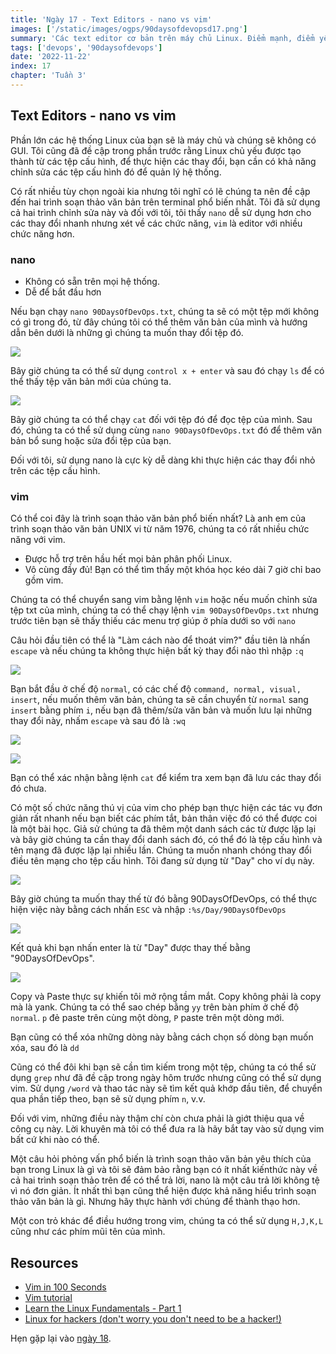 ```yaml
---
title: 'Ngày 17 - Text Editors - nano vs vim'
images: ['/static/images/ogps/90daysofdevopsd17.png']
summary: 'Các text editor cơ bản trên máy chủ Linux. Điểm mạnh, điểm yếu và ví dụ cơ bản cho từng editor.'
tags: ['devops', '90daysofdevops']
date: '2022-11-22'
index: 17
chapter: 'Tuần 3'
---
```


<TOCInline toc={props.toc} asDisclosure />

## Text Editors - nano vs vim

Phần lớn các hệ thống Linux của bạn sẽ là máy chủ và chúng sẽ không có GUI. Tôi cũng đã đề cập trong phần trước rằng Linux chủ yếu được tạo thành từ các tệp cấu hình, để thực hiện các thay đổi, bạn cần có khả năng chỉnh sửa các tệp cấu hình đó để quản lý hệ thống.

Có rất nhiều tùy chọn ngoài kia nhưng tôi nghĩ có lẽ chúng ta nên đề cập đến hai trình soạn thảo văn bản trên terminal phổ biến nhất. Tôi đã sử dụng cả hai trình chỉnh sửa này và đối với tôi, tôi thấy `nano` dễ sử dụng hơn cho các thay đổi nhanh nhưng xét về các chức năng, `vim` là editor với nhiều chức năng hơn.

### nano

- Không có sẵn trên mọi hệ thống.
- Dễ để bắt đầu hơn

Nếu bạn chạy `nano 90DaysOfDevOps.txt`, chúng ta sẽ có một tệp mới không có gì trong đó, từ đây chúng tôi có thể thêm văn bản của mình và hướng dẫn bên dưới là những gì chúng ta muốn thay đổi tệp đó.

![](/static/images/assets/Day17_Linux1.png)

Bây giờ chúng ta có thể sử dụng `control x + enter` và sau đó chạy `ls` để có thể thấy tệp văn bản mới của chúng ta.

![](/static/images/assets/Day17_Linux2.png)

Bây giờ chúng ta có thể chạy `cat` đối với tệp đó để đọc tệp của mình. Sau đó, chúng ta có thể sử dụng cùng `nano 90DaysOfDevOps.txt` đó để thêm văn bản bổ sung hoặc sửa đổi tệp của bạn.

Đối với tôi, sử dụng nano là cực kỳ dễ dàng khi thực hiện các thay đổi nhỏ trên các tệp cấu hình.

### vim

Có thể coi đây là trình soạn thảo văn bản phổ biến nhất? Là anh em của trình soạn thảo văn bản UNIX vi từ năm 1976, chúng ta có rất nhiều chức năng với vim.

- Được hỗ trợ trên hầu hết mọi bản phân phối Linux.
- Vô cùng đầy đủ! Bạn có thể tìm thấy một khóa học kéo dài 7 giờ chỉ bao gồm vim.

Chúng ta có thể chuyển sang vim bằng lệnh `vim` hoặc nếu muốn chỉnh sửa tệp txt của mình, chúng ta có thể chạy lệnh `vim 90DaysOfDevOps.txt` nhưng trước tiên bạn sẽ thấy thiếu các menu trợ giúp ở phía dưới so với `nano`

Câu hỏi đầu tiên có thể là "Làm cách nào để thoát vim?" đầu tiên là nhấn `escape` và nếu chúng ta không thực hiện bất kỳ thay đổi nào thì nhập `:q`

![](/static/images/assets/Day17_Linux3.png)

Bạn bắt đầu ở chế độ `normal`, có các chế độ `command, normal, visual, insert`, nếu muốn thêm văn bản, chúng ta sẽ cần chuyển từ `normal` sang `insert` bằng phím `i`, nếu bạn đã thêm/sửa văn bản và muốn lưu lại những thay đổi này, nhấm `escape` và sau đó là `:wq`

![](/static/images/assets/Day17_Linux4.png)

![](/static/images/assets/Day17_Linux5.png)

Bạn có thể xác nhận bằng lệnh `cat` để kiểm tra xem bạn đã lưu các thay đổi đó chưa.

Có một số chức năng thú vị của vim cho phép bạn thực hiện các tác vụ đơn giản rất nhanh nếu bạn biết các phím tắt, bản thân việc đó có thể được coi là một bài học. Giả sử chúng ta đã thêm một danh sách các từ được lặp lại và bây giờ chúng ta cần thay đổi danh sách đó, có thể đó là tệp cấu hình và tên mạng đã được lặp lại nhiều lần. Chúng ta muốn nhanh chóng thay đổi điều tên mạng cho tệp cấu hình. Tôi đang sử dụng từ "Day" cho ví dụ này.

![](/static/images/assets/Day17_Linux6.png)

Bây giờ chúng ta muốn thay thế từ đó bằng 90DaysOfDevOps, có thể thực hiện việc này bằng cách nhấn `ESC` và nhập `:%s/Day/90DaysOfDevOps`

![](/static/images/assets/Day17_Linux7.png)

Kết quả khi bạn nhấn enter là từ "Day" được thay thế bằng "90DaysOfDevOps".

![](/static/images/assets/Day17_Linux8.png)

Copy và Paste thực sự khiến tôi mở rộng tầm mắt. Copy không phải là copy mà là yank. Chúng ta có thể sao chép bằng `yy` trên bàn phím ở chế độ `normal`. `p` đẻ paste trên cùng một dòng, `P` paste trên một dòng mới.

Bạn cũng có thể xóa những dòng này bằng cách chọn số dòng bạn muốn xóa, sau đó là `dd`

Cũng có thể đôi khi bạn sẽ cần tìm kiếm trong một tệp, chúng ta có thể sử dụng `grep` như đã đề cập trong ngày hôm trước nhưng cũng có thể sử dụng vim. Sử dụng `/word` và thao tác này sẽ tìm kết quả khớp đầu tiên, để chuyển qua phần tiếp theo, bạn sẽ sử dụng phím `n`, v.v.

Đối với vim, những điều này thậm chí còn chưa phải là giớt thiệu qua về công cụ này. Lời khuyên mà tôi có thể đưa ra là hãy bắt tay vào sử dụng vim bất cứ khi nào có thể.

Một câu hỏi phỏng vấn phổ biến là trình soạn thảo văn bản yêu thích của bạn trong Linux là gì và tôi sẽ đảm bảo rằng bạn có ít nhất kiến ​​​​thức này về cả hai trình soạn thảo trên để có thể trả lời, nano là một câu trả lời không tệ vì nó đơn giản. Ít nhất thì bạn cũng thể hiện được khả năng hiểu trình soạn thảo văn bản là gì. Nhưng hãy thực hành với chúng để thành thạo hơn.

Một con trỏ khác để điều hướng trong vim, chúng ta có thể sử dụng `H,J,K,L` cũng như các phím mũi tên của mình.

## Resources

- [Vim in 100 Seconds](https://www.youtube.com/watch?v=-txKSRn0qeA)
- [Vim tutorial](https://www.youtube.com/watch?v=IiwGbcd8S7I)
- [Learn the Linux Fundamentals - Part 1](https://www.youtube.com/watch?v=kPylihJRG70)
- [Linux for hackers (don't worry you don't need to be a hacker!)](https://www.youtube.com/watch?v=VbEx7B_PTOE)

Hẹn gặp lại vào [ngày 18](/courses/90-ngay-devops/ngay-18-ssh-va-may-chu-web-lamp-stack).
